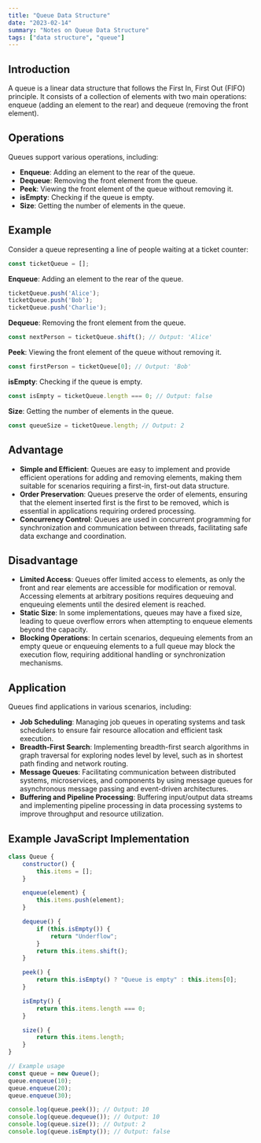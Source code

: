 ```yaml
---
title: "Queue Data Structure"
date: "2023-02-14"
summary: "Notes on Queue Data Structure"
tags: ["data structure", "queue"]
---
```


## Introduction
A queue is a linear data structure that follows the First In, First Out (FIFO) principle. It consists of a collection of elements with two main operations: enqueue (adding an element to the rear) and dequeue (removing the front element).

## Operations
Queues support various operations, including:
- **Enqueue**: Adding an element to the rear of the queue.
- **Dequeue**: Removing the front element from the queue.
- **Peek**: Viewing the front element of the queue without removing it.
- **isEmpty**: Checking if the queue is empty.
- **Size**: Getting the number of elements in the queue.

## Example
Consider a queue representing a line of people waiting at a ticket counter:
```javascript
const ticketQueue = [];
```

**Enqueue**: Adding an element to the rear of the queue.
```javascript
ticketQueue.push('Alice');
ticketQueue.push('Bob');
ticketQueue.push('Charlie');
```

**Dequeue**: Removing the front element from the queue.
```javascript
const nextPerson = ticketQueue.shift(); // Output: 'Alice'
```

**Peek**: Viewing the front element of the queue without removing it.
```javascript
const firstPerson = ticketQueue[0]; // Output: 'Bob'
```

**isEmpty**: Checking if the queue is empty.
```javascript
const isEmpty = ticketQueue.length === 0; // Output: false
```

**Size**: Getting the number of elements in the queue.
```javascript
const queueSize = ticketQueue.length; // Output: 2
```

## Advantage
- **Simple and Efficient**: Queues are easy to implement and provide efficient operations for adding and removing elements, making them suitable for scenarios requiring a first-in, first-out data structure.
- **Order Preservation**: Queues preserve the order of elements, ensuring that the element inserted first is the first to be removed, which is essential in applications requiring ordered processing.
- **Concurrency Control**: Queues are used in concurrent programming for synchronization and communication between threads, facilitating safe data exchange and coordination.

## Disadvantage
- **Limited Access**: Queues offer limited access to elements, as only the front and rear elements are accessible for modification or removal. Accessing elements at arbitrary positions requires dequeuing and enqueuing elements until the desired element is reached.
- **Static Size**: In some implementations, queues may have a fixed size, leading to queue overflow errors when attempting to enqueue elements beyond the capacity.
- **Blocking Operations**: In certain scenarios, dequeuing elements from an empty queue or enqueuing elements to a full queue may block the execution flow, requiring additional handling or synchronization mechanisms.

## Application
Queues find applications in various scenarios, including:
- **Job Scheduling**: Managing job queues in operating systems and task schedulers to ensure fair resource allocation and efficient task execution.
- **Breadth-First Search**: Implementing breadth-first search algorithms in graph traversal for exploring nodes level by level, such as in shortest path finding and network routing.
- **Message Queues**: Facilitating communication between distributed systems, microservices, and components by using message queues for asynchronous message passing and event-driven architectures.
- **Buffering and Pipeline Processing**: Buffering input/output data streams and implementing pipeline processing in data processing systems to improve throughput and resource utilization.

## Example JavaScript Implementation
```javascript
class Queue {
    constructor() {
        this.items = [];
    }

    enqueue(element) {
        this.items.push(element);
    }

    dequeue() {
        if (this.isEmpty()) {
            return "Underflow";
        }
        return this.items.shift();
    }

    peek() {
        return this.isEmpty() ? "Queue is empty" : this.items[0];
    }

    isEmpty() {
        return this.items.length === 0;
    }

    size() {
        return this.items.length;
    }
}

// Example usage
const queue = new Queue();
queue.enqueue(10);
queue.enqueue(20);
queue.enqueue(30);

console.log(queue.peek()); // Output: 10
console.log(queue.dequeue()); // Output: 10
console.log(queue.size()); // Output: 2
console.log(queue.isEmpty()); // Output: false
```
